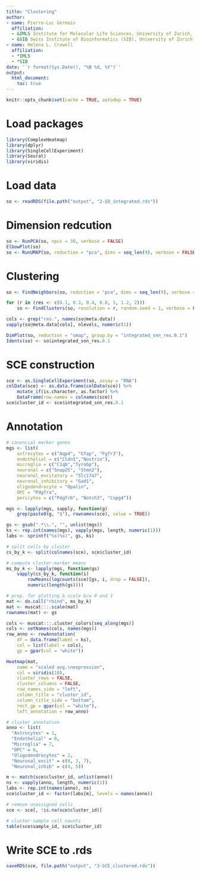 ```yaml
---
title: "Clustering"
author: 
- name: Pierre-Luc Germain
  affiliation:
  - &IMLS Institute for Molecular Life Sciences, University of Zurich, Switzerland
  - &SIB Swiss Institute of Bioinformatics (SIB), University of Zurich, Switzerland  
- name: Helena L. Crowell
  affiliation: 
  - *IMLS
  - *SIB
date: '`r format(Sys.Date(), "%B %d, %Y")`'
output:
  html_document:
    toc: true
---
```


```r
knitr::opts_chunk$set(cache = TRUE, autodep = TRUE)
```

# Load packages

```r
library(ComplexHeatmap)
library(dplyr)
library(SingleCellExperiment)
library(Seurat)
library(viridis)
```

# Load data

```r
so <- readRDS(file.path("output", "2-SO_integrated.rds"))
```

# Dimension redcution

```r
so <- RunPCA(so, npcs = 30, verbose = FALSE)
ElbowPlot(so)
so <- RunUMAP(so, reduction = "pca", dims = seq_len(9), verbose = FALSE)
```

# Clustering

```r
so <- FindNeighbors(so, reduction = "pca", dims = seq_len(9), verbose = FALSE)

for (r in (res <- c(0.1, 0.2, 0.4, 0.8, 1, 1.2, 2)))
    so <- FindClusters(so, resolution = r, random.seed = 1, verbose = FALSE)

cols <- grep("res.", names(so@meta.data))
vapply(so@meta.data[cols], nlevels, numeric(1))

DimPlot(so, reduction = "umap", group.by = "integrated_snn_res.0.1")
Idents(so) <- so$integrated_snn_res.0.1
```

# SCE construction

```r
sce <- as.SingleCellExperiment(so, assay = "RNA")
colData(sce) <- as.data.frame(colData(sce)) %>% 
    mutate_if(is.character, as.factor) %>% 
    DataFrame(row.names = colnames(sce))
sce$cluster_id <- sce$integrated_snn_res.0.1
```

# Annotation

```r
# canoncial marker genes
mgs <- list(
    astrocytes = c("Aqp4", "Gfap", "Fgfr3"),
    endothelial = c("Cldn5","Nostrin"),
    microglia = c("C1qb","Tyrobp"),
    neuronal = c("Snap25", "Stmn2"),
    neuronal_excitatory = "Slc17a7",
    neuronal_inhibitory = "Gad1",
    oligodendrocyte = "Opalin",
    OPC = "Pdgfra",
    pericytes = c("Pdgfrb", "Notch3", "Cspg4"))

mgs <- lapply(mgs, sapply, function(g) 
    grep(paste0(g, "$"), rownames(sce), value = TRUE))

gs <- gsub(".*\\.", "", unlist(mgs))
ks <- rep.int(names(mgs), vapply(mgs, length, numeric(1)))
labs <- sprintf("%s(%s)", gs, ks)

# split cells by cluster
cs_by_k <- split(colnames(sce), sce$cluster_id)

# compute cluster-marker means
ms_by_k <- lapply(mgs, function(gs)
    vapply(cs_by_k, function(i)
        rowMeans(logcounts(sce)[gs, i, drop = FALSE]), 
        numeric(length(gs))))

# prep. for plotting & scale b/w 0 and 1
mat <- do.call("rbind", ms_by_k)
mat <- muscat:::.scale(mat)
rownames(mat) <- gs

cols <- muscat:::.cluster_colors[seq_along(mgs)]
cols <- setNames(cols, names(mgs))
row_anno <- rowAnnotation(
    df = data.frame(label = ks),
    col = list(label = cols),
    gp = gpar(col = "white")) 

Heatmap(mat,
    name = "scaled avg.\nexpression",
    col = viridis(10),
    cluster_rows = FALSE,
    cluster_columns = FALSE,
    row_names_side = "left",
    column_title = "cluster_id",
    column_title_side = "bottom",
    rect_gp = gpar(col = "white"),
    left_annotation = row_anno)

# cluster annotation
anno <- list(
  "Astrocytes" = 1,
  "Endothelial" = 8,
  "Microglia" = 7,
  "OPC" = 6,
  "Oligodendrocytes" = 2,
  "Neuronal_excit" = c(0, 3, 7),
  "Neuronal_inhib" = c(4, 5))

m <- match(sce$cluster_id, unlist(anno))
ns <- vapply(anno, length, numeric(1))
labs <- rep.int(names(anno), ns)
sce$cluster_id <- factor(labs[m], levels = names(anno))

# remove unassigned cells
sce <- sce[, !is.na(sce$cluster_id)]

# cluster-sample cell counts
table(sce$sample_id, sce$cluster_id)
```

# Write SCE to .rds

```r
saveRDS(sce, file.path("output", "3-SCE_clustered.rds"))
```

